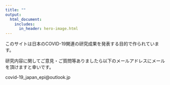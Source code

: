 ```yaml
---
title: ""
output:
  html_document:
    includes:
      in_header: hero-image.html
---
```



このサイトは日本のCOVID-19関連の研究成果を発表する目的で作られています。

研究内容に関してご意見・ご質問等ありましたら以下のメールアドレスにメールを頂けますと幸いです。

covid-19_japan_epi@outlook.jp